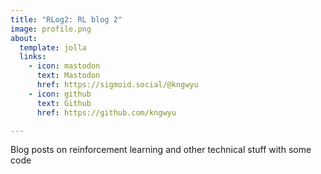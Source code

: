 ```yaml
---
title: "RLog2: RL blog 2"
image: profile.png
about:
  template: jolla
  links:
    - icon: mastodon
      text: Mastodon
      href: https://sigmoid.social/@kngwyu
    - icon: github
      text: Github
      href: https://github.com/kngwyu

---
```


Blog posts on reinforcement learning and other technical stuff with some code

